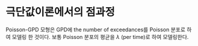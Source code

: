 # 극단값이론에서의 점과정 {#ppextremes}

Poisson-GPD 모형은 GPD에 the number of exceedances를 Poisson 분포로 하여 모델링 한 것이다. 보통 Poisson 분포의 평균을 $\lambda$ (per time)로 하여 모델링한다.
